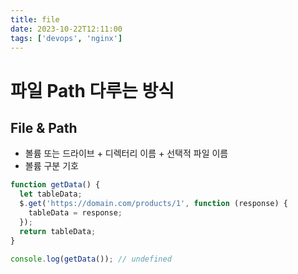 ```yaml
---
title: file
date: 2023-10-22T12:11:00
tags: ['devops', 'nginx']
---
```


# 파일 Path 다루는 방식

## File & Path

- 볼륨 또는 드라이브 + 디렉터리 이름 + 선택적 파일 이름
- 볼륨 구분 기호

```javascript
function getData() {
  let tableData;
  $.get('https://domain.com/products/1', function (response) {
    tableData = response;
  });
  return tableData;
}

console.log(getData()); // undefined
```
